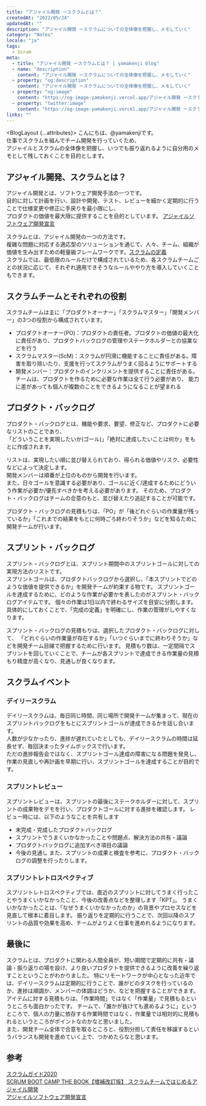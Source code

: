 ```yaml
---
title: "アジャイル開発 ースクラムとは？"
createdAt: "2022/05/24"
updatedAt: ""
description: "アジャイル開発 ースクラムについての全体像を把握し、メモしていく"
category: "Notes"
locale: "ja"
tags:
  - Scrum
meta:
  - title: "アジャイル開発 ースクラムとは？ | yamakenji blog"
  - name: "description"
    content: "アジャイル開発 ースクラムについての全体像を把握し、メモしていく"
  - property: "og:description"
    content: "アジャイル開発 ースクラムについての全体像を把握し、メモしていく"
  - property: "og:image"
    content: "https://og-image-yamakenji.vercel.app/アジャイル開発 ースクラムとは？.png"
  - property: "twitter:image"
    content: "https://og-image-yamakenji.vercel.app/アジャイル開発 ースクラムとは？.png"
links: ""
---
```


<BlogLayout {...attributes}>
  こんにちは、@yamakenjiです。  
  仕事でスクラムを組んでチーム開発を行っていくため、  
  アジャイルとスクラムの全体像を把握し、いつでも振り返れるように自分用のメモとして残しておくことを目的とします。

  ## アジャイル開発、スクラムとは？
  アジャイル開発とは、ソフトウェア開発手法の一つです。  
  目的に対して計画を行い、設計や開発、テスト、レビューを細かく定期的に行うことで仕様変更や修正に手戻りを最小限にし、  
  プロダクトの価値を最大限に提供することを目的としています。
  [アジャイルソフトウェア開発宣言](http://agilemanifesto.org/iso/ja/manifesto.html)

  スクラムとは、アジャイル開発の一つの方法です。  
  複雑な問題に対応する適応型のソリューションを通じて、⼈々、チーム、組織が価値を⽣み出すための軽量級フレームワークです。[スクラムの定義](https://scrumguides.org/docs/scrumguide/v2020/2020-Scrum-Guide-Japanese.pdf)  
  スクラムでは、最低限のルールだけで構成されているため、各スクラムチームごとの状況に応じて、それぞれ適用できそうなルールややり方を導入していくこともできます。

  ## スクラムチームとそれぞれの役割
  スクラムチームは主に「プロダクトオーナー」「スクラムマスター」「開発メンバー」の3つの役割から構成されています。

  * プロダクトオーナー(PO)：プロダクトの責任者。プロダクトの価値の最大化に責任があり、プロダクトバックログの管理やステークホルダーとの協業などを行う
  * スクラムマスター(ScM)：スクラムが円滑に機能することに責任がある。障害を取り除いたり、支援を行ってスクラムがうまく回るようにサポートする
  * 開発メンバー：プロダクトのインクリメントを提供することに責任がある。チームは、プロダクトを作るために必要な作業は全て行う必要があり、
  能力に差があっても個人が複数のことをできるようになることが望まれる

  ## プロダクト・バックログ
  プロダクト・バックログとは、機能や要求、要望、修正など、プロダクトに必要なリストのことであり、  
  「どういうことを実現したいか(ゴール)」「絶対に達成したいことは何か」をもとに作成されます。

  リストは、実現したい順に並び替えられており、得られる価値やリスク、必要性などによって決定します。  
  開発メンバーは順番が上位のものから開発を行います。  
  また、日々ゴールを意識する必要があり、ゴールに近く/達成するためにどういう作業が必要か/優先すべきかを考える必要があります。
  そのため、プロダクト・バックログはチームの合意のもと、並び替えたり追記することが可能です。

  プロダクト・バックログの見積もりは、「PO」が「後どれぐらいの作業量が残っているか」「これまでの結果をもとに何時ごろ終わりそうか」などを知るために開発チームが行います。

  ## スプリント・バックログ
  スプリント・バックログとは、スプリント期間中のスプリントゴールに対しての実現方法のリストです。  
  スプリントゴールは、プロダクトバックログから選択し、「本スプリントでどのような価値を提供できるか」を開発チームが約束する物です。
  スプリントゴールを達成するために、どのような作業が必要かを表したのがスプリント・バックログアイテムです。
  個々の作業は1日以内で終わるサイズを目安に分割します。具体的にしておくことで、「完成の定義」を明確にし、作業の管理がしやすくなります。 

  スプリント・バックログの見積もりは、選択したプロダクト・バックログに対して、
  「どれぐらいの作業量が存在するか」「いつぐらいまでに終わりそうか」などを開発チーム目線で把握するために行います。
  見積もり数は、一定間隔でスプリントを回していくことで、チームが各スプリントで達成できる作業量の見積もり精度が高くなり、見通しが良くなります。 

  ## スクラムイベント
  ### デイリースクラム
  デイリースクラムは、毎日同じ時間、同じ場所で開発チームが集まって、現在のスプリントバックログをもとにスプリントゴールが達成できるかを話し合います。  
  人数が少なかったり、進捗が遅れていたとしても、デイリースクラムの時間は延長せず、毎回決まったタイムボックスで行います。  
  ただの進捗報告会ではなく、スプリントゴール達成の障害になる問題を発見し、作業の見直しや再計画を早期に行い、スプリントゴールを達成することが目的です。  

  ### スプリントレビュー
  スプリントレビューは、スプリントの最後にステークホルダーに対して、スプリントの成果物をデモを行い、プロダクトゴールに対する進捗を確認します。
  レビュー時には、以下のようなことを共有します  
  * 未完成・完成したプロダクトバックログ
  * スプリントでうまくいかなかったことや問題点、解決方法の共有・議論
  * プロダクトバックログに追加すべき項目の議論
  * 今後の見通し
  また、スプリントの成果と検査を参考に、プロダクト・バックログの調整を行ったりします。

  ### スプリントレトロスペクティブ
  スプリントレトロスペクティブでは、直近のスプリントに対してうまく行ったことやうまくいかなかったこと、今後の改善点などを整理します「KPT」。
  うまくいかなかったことは、「なぜうまくいかなかったのか」の背景やプロセスなどを見直して根本に着目します。
  振り返りを定期的に行うことで、次回以降のスプリントの品質や効果を高め、チームがよりよく仕事を進めれるようになります。

## 最後に
スクラムとは、プロダクトに関わる人間全員が、短い期間で定期的に共有・議論・振り返りの場を設け、より良いプロダクトを提供できるように改善を繰り返すことということがわかりました。
特にリモートワークが中心となった近年では、デイリースクラムは定期的に行うことで、誰がどのタスクを行っているのか、進捗は順調か、メンバーの体調はどうか、などを把握することができます。  
アイテムに対する見積もりは、「作業時間」ではなく「作業量」で見積もるというところも面白かったです。
チームで、「誰かが抜けても進めるように」というところで、個人の力量に依存する作業時間ではなく、作業量では相対的に見積もれるというところがポイントなのかなと思いました。  
また、開発チーム全体で合意を取るところと、役割分担して責任を移譲するというバランスも開発を進めていく上で、つかめたらなと思います。

## 参考
[スクラムガイド2020](https://scrumguides.org/docs/scrumguide/v2020/2020-Scrum-Guide-Japanese.pdf)  
[SCRUM BOOT CAMP THE BOOK【増補改訂版】 スクラムチームではじめるアジャイル開発](https://www.shoeisha.co.jp/book/detail/9784798167282)  
[アジャイルソフトウェア開発宣言](http://agilemanifesto.org/iso/ja/manifesto.html)

</BlogLayout>